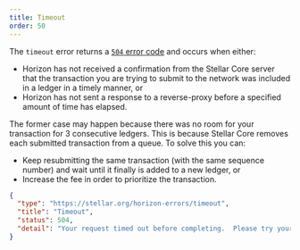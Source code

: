 ```yaml
---
title: Timeout
order: 50
---
```



The `timeout` error returns a [`504` error code](https://developer.mozilla.org/en-US/docs/Web/HTTP/Status/504) and occurs when either:

- Horizon has not received a confirmation from the Stellar Core server that the transaction you are trying to submit to the network was included in a ledger in a timely manner, or
- Horizon has not sent a response to a reverse-proxy before a specified amount of time has elapsed.

The former case may happen because there was no room for your transaction for 3 consecutive ledgers. This is because Stellar Core removes each submitted transaction from a queue. To solve this you can:

- Keep resubmitting the same transaction (with the same sequence number) and wait until it finally is added to a new ledger, or
- Increase the fee in order to prioritize the transaction.

<ExampleResponse title="Example Response for a 'Timeout' Status Code">

```json
{
  "type": "https://stellar.org/horizon-errors/timeout",
  "title": "Timeout",
  "status": 504,
  "detail": "Your request timed out before completing.  Please try your request again. If you are submitting a transaction make sure you are sending exactly the same transaction (with the same sequence number)."
}
```

</ExampleResponse>
